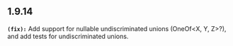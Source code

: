 ## 1.9.14
**`(fix):`** Add support for nullable undiscriminated unions (OneOf<X, Y, Z>?), and add tests for undiscriminated unions.


